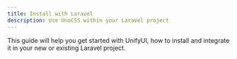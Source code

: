 ```yaml
---
title: Install with Laravel
description: Use UnoCSS within your Laravel project
---
```


This guide will help you get started with UnifyUI, how to install and integrate it in your new or existing Laravel project.

